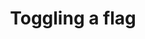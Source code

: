 ---
title: Toggling a flag
description: Configure your local env and trigger a feature flag using the CLI.
---